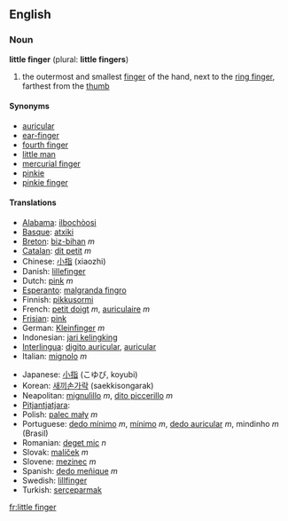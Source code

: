 ==English==

===Noun===
'''little finger''' (plural: '''little fingers''')
# the outermost and smallest [[finger]] of the hand, next to the [[ring finger]], farthest from the [[thumb]]

====Synonyms====
*[[auricular]]
*[[ear-finger]]
*[[fourth finger]]
*[[little man]]
*[[mercurial finger]]
*[[pinkie]]
*[[pinkie finger]]

====Translations====
{{top}}
*[[Alabama]]: [[ilbochòosi]]
*[[Basque]]: [[atxiki]]
*[[Breton]]: [[biz-bihan]] ''m''
*[[Catalan]]: [[dit petit]] ''m''
*Chinese: [[小指]] (xiaozhi)
*Danish: [[lillefinger]]
*Dutch: [[pink]] ''m''
*[[Esperanto]]: [[malgranda fingro]]
*Finnish: [[pikkusormi]]
*French: [[petit doigt]] ''m'', [[auriculaire]] ''m''
*[[Frisian]]: [[pink]]
*German: [[Kleinfinger]] ''m''
*Indonesian: [[jari kelingking]]
*[[Interlingua]]: [[digito auricular]], [[auricular]]
*Italian: [[mignolo]] ''m''
{{mid}}
*Japanese: [[小指]] (こゆび, koyubi)
*Korean: [[새끼손가락]] (saekkisongarak)
*Neapolitan: [[mignulìllo]] ''m'', [[dito piccerillo]] ''m''
*[[Pitjantjatjara]]: {{Unicode|[[maṟa ngaḻi]]}}
*Polish: [[palec mały]] ''m''
*Portuguese: [[dedo mínimo]] ''m'', [[mínimo]] ''m'', [[dedo auricular]] ''m'', mindinho ''m'' (Brasil)
*Romanian: [[deget mic]] ''n''
*Slovak: [[malíček]] ''m''
*Slovene: [[mezinec]] ''m''
*Spanish: [[dedo meñique]] ''m''
*Swedish: [[lillfinger]]
*Turkish: [[serçeparmak]]
{{bottom}}

[[fr:little finger]]
